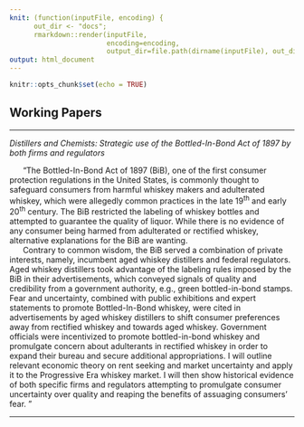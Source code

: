 ```yaml
---
knit: (function(inputFile, encoding) {
      out_dir <- "docs";
      rmarkdown::render(inputFile,
                        encoding=encoding,
                        output_dir=file.path(dirname(inputFile), out_dir))})
output: html_document
---
```


```r
knitr::opts_chunk$set(echo = TRUE)
```

## **Working Papers**

------------------------------------------------------------------------

*Distillers and Chemists: Strategic use of the Bottled-In-Bond Act of 1897 by both firms and regulators*

|       "The Bottled-In-Bond Act of 1897 (BiB), one of the first consumer protection regulations in the United States, is commonly thought to safeguard consumers from harmful whiskey makers and adulterated whiskey, which were allegedly common practices in the late 19^th^ and early 20^th^ century. The BiB restricted the labeling of whiskey bottles and attempted to guarantee the quality of liquor. While there is no evidence of any consumer being harmed from adulterated or rectified whiskey, alternative explanations for the BiB are wanting.
|       Contrary to common wisdom, the BiB served a combination of private interests, namely, incumbent aged whiskey distillers and federal regulators. Aged whiskey distillers took advantage of the labeling rules imposed by the BiB in their advertisements, which conveyed signals of quality and credibility from a government authority, e.g., green bottled-in-bond stamps. Fear and uncertainty, combined with public exhibitions and expert statements to promote Bottled-In-Bond whiskey, were cited in advertisements by aged whiskey distillers to shift consumer preferences away from rectified whiskey and towards aged whiskey. Government officials were incentivized to promote bottled-in-bond whiskey and promulgate concern about adulterants in rectified whiskey in order to expand their bureau and secure additional appropriations. I will outline relevant economic theory on rent seeking and market uncertainty and apply it to the Progressive Era whiskey market. I will then show historical evidence of both specific firms and regulators attempting to promulgate consumer uncertainty over quality and reaping the benefits of assuaging consumers' fear. "

------------------------------------------------------------------------

